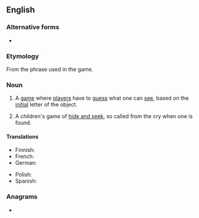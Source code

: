 {{also|I-spy}}
==English==
{{wikipedia}}

===Alternative forms===
* {{alter|en|I-spy}}

===Etymology===
From the phrase {{m|en|I spy with my little eye}} used in the game.

===Noun===
{{en-noun|-}}

# {{lb|en|games}} A [[game]] where [[player]]s have to [[guess]] what one can [[see]], based on the [[initial]] letter of the object.
#: {{ux|en|- Let's play '''I spy'''! [[I spy with my little eye]] something beginning with W.<br>- Is it a watering-can?}}
#: {{hyper|en|guessing game}}
# {{lb|en|games|archaic}} A children's game of [[hide and seek]], so called from the cry when one is found. <!--Chambers 1908-->

====Translations====
{{trans-top|guessing game}}
* Finnish: {{t|fi|I spy -[[leikki]]}} {{q|no Finnish equivalent}}
* French: {{t-needed|fr}}
* German: {{t|de|ich sehe was, was du nicht siehst}}
{{trans-mid}}
* Polish: {{not used|pl}}
* Spanish: {{t|es|veo veo|m}}
{{trans-bottom}}

===Anagrams===
* {{anagrams|en|a=ipsy|Yips|Ypsi|yips}}
